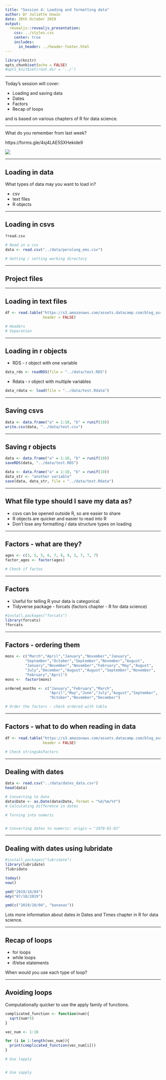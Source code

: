 ```yaml
---
title: "Session 4: Loading and formatting data"
author: Dr Juliette Unwin
date: 30th October 2019
output: 
  revealjs::revealjs_presentation:
    css: ../styles.css
    center: true
    includes:
      in_header: ../header-footer.html
---
```


```r
library(knitr)
opts_chunk$set(echo = FALSE)
#opts_knit$set(root.dir = '../')
```

***
Today's session will cover:

* Loading and saving data
* Dates
* Factors
* Recap of loops

and is based on various chapters of R for data science.


***

What do you remember from last week? 

https://forms.gle/4sj4LAE5SXHekide9

<img class="plain"  text-align:middle  src="../images/weekfour.png">

***
## Loading in data

What types of data may you want to load in?

* csv
* text files
* R objects

***
## Loading in csvs
```r
?read.csv

# Read in a csv
data <- read.csv("../data/perulung_ems.csv")

# Getting / setting working directory

```
***
## Project files

***
## Loading in text files
```r
df <- read.table("https://s3.amazonaws.com/assets.datacamp.com/blog_assets/test.txt", 
                 header = FALSE)

# Headers
# Separation

```
***
## Loading in r objects

* RDS - r object with one variable
```r
data_rds <- readRDS(file = "../data/test.RDS")
```

* Rdata - r object with multiple variables
```r
data_rdata <- load(file = "../data/test.Rdata")
```

***
## Saving csvs
```r
data <- data.frame("a" = 1:10, "b" = runif(10))
write.csv(data, "../data/test.csv")
```

***
## Saving r objects
```r
data <- data.frame("a" = 1:10, "b" = runif(10))
saveRDS(data, "../data/test.RDS")
```
```r
data <- data.frame("a" = 1:10, "b" = runif(10))
data_str <- "another variable"
save(data, data_str, file = "../data/test.Rdata")
```

***
## What file type should I save my data as?

* csvs can be opened outside R, so are easier to share
* R objects are quicker and easier to read into R
* Don't lose any formatting / data structure types on loading

***
## Factors - what are they?
```r
ages <- c(3, 5, 5, 6, 7, 8, 9, 3, 7, 7, 7)
factor_ages <- factor(ages)

# Check if factos
```

***
## Factors
* Useful for telling R your data is categorical.
* Tidyverse package - forcats (factors chapter - R for data science)

```r
#install.packages("forcats")
library(forcats)
?forcats
```

***
## Factors - ordering them
```r
mons <- c("March","April","January","November","January", 
         "September","October","September","November","August", 
         "January","November","November","February","May","August", 
         "July","December","August","August","September","November",
         "February","April")
mons <-  factor(mons)

ordered_months <- c("January","February","March",
                    "April","May","June","July","August","September",
                    "October","November","December")

# Order the factors - check ordered with table

```

***
## Factors - what to do when reading in data
```r
df <- read.table("https://s3.amazonaws.com/assets.datacamp.com/blog_assets/test.txt", 
                 header = FALSE)

# Check stringsAsFactors


```

***
## Dealing with dates
```r
data <- read.csv("../data/dates_data.csv")
head(data)

# Converting to date
data$Date <- as.Date(data$Date, format = "%d/%m/%Y")
# Calculating difference in dates

# Turning into numeric


# Converting dates to numeric: origin = "1970-01-01"

```

***
## Dealing with dates using lubridate
```r
#install.packages("lubridate")
library(lubridate)
?lubridate

today()
now()

ymd("2019/10/04")
mdy("07/10/2019")

ymd(c("2019/10/04", "bananas"))
```
Lots more information about dates in Dates and Times chapter in R for data science.

*** 
## Recap of loops

* for loops
* while loops
* if/else statements

When would you use each type of loop?

***
## Avoiding loops

Computationally quicker to use the apply family of functions.
```r
complicated_function <- function(num){
  sqrt(num*5)
}

vec_num <- 1:10

for (i in 1:length(vec_num)){
  print(complicated_function(vec_num[i]))
}

# Use lapply


# Use sapply


```

